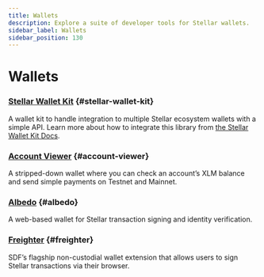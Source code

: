 ```yaml
---
title: Wallets
description: Explore a suite of developer tools for Stellar wallets.
sidebar_label: Wallets
sidebar_position: 130
---
```


# Wallets

### [Stellar Wallet Kit](https://github.com/Creit-Tech/Stellar-Wallets-Kit/) {#stellar-wallet-kit}

A wallet kit to handle integration to multiple Stellar ecosystem wallets with a simple API. Learn more about how to integrate this library from [the Stellar Wallet Kit Docs](https://stellarwalletskit.dev/).

### [Account Viewer](https://accountviewer.stellar.org/) {#account-viewer}

A stripped-down wallet where you can check an account’s XLM balance and send simple payments on Testnet and Mainnet.

### [Albedo](https://albedo.link/) {#albedo}

A web-based wallet for Stellar transaction signing and identity verification.

### [Freighter](https://www.freighter.app/) {#freighter}

SDF’s flagship non-custodial wallet extension that allows users to sign Stellar transactions via their browser.
